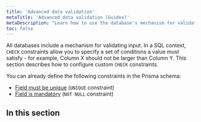 ```yaml
---
title: 'Advanced data validation'
metaTitle: 'Advanced data validation (Guides)'
metaDescription: "Learn how to use the database's mechanism for validating input using CHECK constraints in this practical guide."
toc: false
---
```


<TopBlock>

All databases include a mechanism for validating input. In a SQL context, `CHECK` constraints allow you to specify a set of conditions a value must satisfy - for example, Column X should not be larger than Column Y. This section describes how to configure custom `CHECK` constraints.

You can already define the following constraints in the Prisma schema:

* [Field must be unique](../../../../concepts/components/prisma-schema/data-model#defining-a-unique-field) <span class="concept"></span> (`UNIQUE` constraint)
* [Field is mandatory](../../../../concepts/components/prisma-schema/data-model#optional-and-mandatory-fields) <span class="concept"></span> (`NOT NULL` constraint)

</TopBlock>

## In this section

<Subsections />
